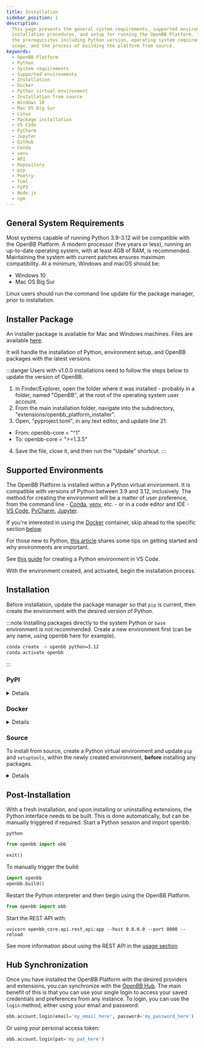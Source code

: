 ```yaml
---
title: Installation
sidebar_position: 1
description:
  This page presents the general system requirements, supported environments,
  installation procedures, and setup for running the OpenBB Platform. It discusses
  the prerequisites including Python version, operating system requirements, Docker
  usage, and the process of building the platform from source.
keywords:
  - OpenBB Platform
  - Python
  - System requirements
  - Supported environments
  - Installation
  - Docker
  - Python virtual environment
  - Installation from source
  - Windows 10
  - Mac OS Big Sur
  - Linux
  - Package installation
  - VS Code
  - PyCharm
  - Jupyter
  - GitHub
  - Conda
  - venv
  - API
  - Repository
  - pip
  - Poetry
  - Toml
  - PyPI
  - Node.js
  - npm
---
```



<HeadTitle title="Installation | OpenBB Platform Docs" />

## General System Requirements

Most systems capable of running Python 3.9-3.12 will be compatible with the OpenBB Platform. A modern processor (five years or less), running an up-to-date operating system, with at least 4GB of RAM, is recommended. Maintaining the system with current patches ensures maximum compatibility. At a minimum, Windows and macOS should be:

- Windows 10
- Mac OS Big Sur

Linux users should run the command line update for the package manager, prior to installation.

## Installer Package

An installer package is available for Mac and Windows machines. Files are available [here](https://my.openbb.co/app/platform/downloads).

It will handle the installation of Python, environment setup, and OpenBB packages with the latest versions.

:::danger
Users with v1.0.0 installations need to follow the steps below to update the version of OpenBB.

1. In Finder/Explorer, open the folder where it was installed - probably in a folder, named "OpenBB", at the root of the operating system user account.
2. From the main installation folder, navigate into the subdirectory, "extensions/openbb_platform_installer".
3. Open, "pyproject.toml", in any text editor, and update line 21:
  - From: openbb-core = "^1"
  - To: openbb-core = ">=1.3.5"
4. Save the file, close it, and then run the "Update" shortcut.
:::

## Supported Environments

The OpenBB Platform is installed within a Python virtual environment. It is compatible with versions of Python between 3.9 and 3.12, inclusively. The method for creating the environment will be a matter of user preference, from the command line - [Conda](https://docs.conda.io/projects/miniconda/en/latest/miniconda-install.html), [venv](https://docs.python.org/3/library/venv.html), etc. - or in a code editor and IDE - [VS Code](https://code.visualstudio.com/docs/languages/python), [PyCharm](https://www.jetbrains.com/pycharm/), [Jupyter](https://jupyter.org/).

If you're interested in using the [Docker](/platform/installation#docker) container, skip ahead to the specific section [below](/platform/installation#docker).

For those new to Python, [this article](https://www.infoworld.com/article/3306656/python-virtualenv-and-venv-dos-and-donts.html) shares some tips on getting started and why environments are important.

See [this guide](https://code.visualstudio.com/docs/python/environments) for creating a Python environment in VS Code.

With the environment created, and activated, begin the installation process.

## Installation

Before installation, update the package manager so that `pip` is current, then create the environment with the desired version of Python.

:::note
Installing packages directly to the system Python or `base` environment is not recommended. Create a new environment first (can be any name, using openbb here for example).

```bash
conda create -n openbb python=3.12
conda activate openbb
```

:::

### PyPI

<details>
Install from PyPI with:

```console
pip install openbb
```

This will install the core OpenBB Platform, along with officially supported extensions and providers.

To install all extensions and providers (both officially supported and community maintained ones):

```console
pip install openbb[all]
```

:::tip
In a macOS `zsh` Terminal shell, add quotation marks around the library name.

`"openbb[all]"`
:::

From your python interpreter, import the OpenBB Platform:

```console
from openbb import obb
```

:::warning
This import statement is required due to the statefulness of the obb package. There is currently no support for imports such as:

```console
from openbb.obb.equity import *
```

:::

When the package is imported, any installed extensions will be discovered, imported and available for use.

:::note
Currently if you wish to have the bare-bones openbb package with no extensions or providers, you can install with:

```console
pip install openbb-core && pip install openbb --no-deps
```

To install single extensions:

```console
pip install openbb-charting
```

```console
pip install openbb-technical
```

Or install a single provider:

```console
pip install openbb-yfinance
```

Providers are fully functional by themselves, but the interface routes are only added when the router extensions are installed.

```console
pip install openbb-equity openbb-index openbb-derivatives
```

:::


To update the package:

```console
pip install --upgrade openbb
```

To update all extensions and providers:

```console
pip install --upgrade openbb[all]
```

If you want to uninstall the package and all its dependencies:

```console
pip uninstall openbb[all]
```

</details>

### Docker

<details>
We provide a `platformAPI.Dockerfile` on [GitHub](https://raw.githubusercontent.com/OpenBB-finance/OpenBB/refs/heads/develop/build/docker/platformAPI.Dockerfile).

Run the following command from the repo root to build the image:

```bash
docker build -f build/docker/platformAPI.Dockerfile -t openbb-platform:latest .
```

To run it:

```bash
docker run -it --rm -p 6900:6900 -v ~/.openbb_platform:/root/.openbb_platform openbb-platform:latest
```

This will mount the local `~/.openbb_platform` directory into the Docker container to use with the API keys and preferences from there, and it will expose the API on port `6900`.

</details>

### Source

To install from source, create a Python virtual environment and update `pip` and `setuptools`, within the newly created environment, **before** installing any packages.

<details>
To build the OpenBB Platform from the source code, first install `git`:

```console
pip install git
```

Next, clone the repository from GitHub:

```console
git clone git@github.com:OpenBB-finance/OpenBB.git
```

When it is done, checkout the branch where the code is living:

```console
git checkout develop
```

Then, `cd` into the directory:

```console
cd openbb_platform
```

Install required packages

```console
pip install poetry
```

Finally, run the developer installation script:

```console
python dev_install.py
```

:::note
To install all extensions and providers, run: `python dev_install.py -e`
:::

</details>

## Post-Installation

With a fresh installation, and upon installing or uninstalling extensions, the Python interface needs to be built. This is done automatically, but can be manually triggered if required. Start a Python session and import openbb:

```console
python
```

```python
from openbb import obb

exit()
```

To manually trigger the build:

```python
import openbb
openbb.build()
```

Restart the Python interpreter and then begin using the OpenBB Platform.

```python
from openbb import obb
```

Start the REST API with:

```console
uvicorn openbb_core.api.rest_api:app --host 0.0.0.0 --port 8000 --reload
```

See more information about using the REST API in the [usage section](/platform/user_guides/rest_api)

## Hub Synchronization

Once you have installed the OpenBB Platform with the desired providers and extensions, you can synchronize with the [OpenBB Hub](https://my.openbb.co/app/hub). The main benefit of this is that you can use your single login to access your saved credentials and preferences from any instance. To login, you can use the `login` method, either using your email and password:

```python
obb.account.login(email='my_email_here', password='my_password_here')
```

Or using your personal access token:

```python
obb.account.login(pat='my_pat_here')
```
